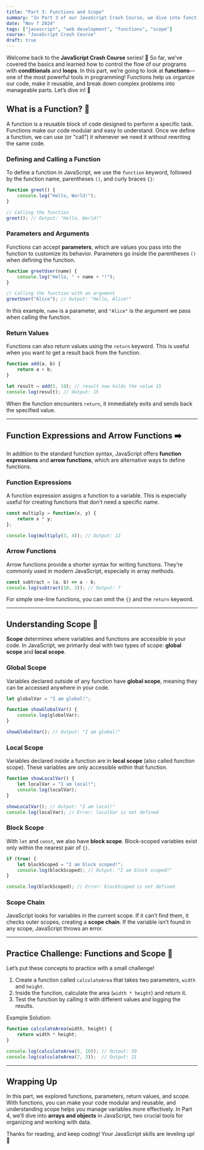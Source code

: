 ```yaml
---
title: "Part 3: Functions and Scope"
summary: "In Part 3 of our JavaScript Crash Course, we dive into functions, parameters, return values, and scope, giving you essential tools to organize and reuse code effectively."
date: "Nov 7 2024"
tags: ["javascript", "web development", "functions", "scope"]
course: "JavaScript Crash Course"
draft: true
---
```


Welcome back to the **JavaScript Crash Course** series! 🎉 So far, we’ve covered the basics and learned how to control the flow of our programs with **conditionals** and **loops**. In this part, we’re going to look at **functions**—one of the most powerful tools in programming! Functions help us organize our code, make it reusable, and break down complex problems into manageable parts. Let’s dive in! 🚀

## What is a Function? 🤔

A function is a reusable block of code designed to perform a specific task. Functions make our code modular and easy to understand. Once we define a function, we can use (or "call") it whenever we need it without rewriting the same code.

### Defining and Calling a Function

To define a function in JavaScript, we use the `function` keyword, followed by the function name, parentheses `()`, and curly braces `{}`:

```javascript
function greet() {
    console.log("Hello, World!");
}

// Calling the function
greet(); // Output: "Hello, World!"
```

### Parameters and Arguments

Functions can accept **parameters**, which are values you pass into the function to customize its behavior. Parameters go inside the parentheses `()` when defining the function.

```javascript
function greetUser(name) {
    console.log("Hello, " + name + "!");
}

// Calling the function with an argument
greetUser("Alice"); // Output: "Hello, Alice!"
```

In this example, `name` is a parameter, and `"Alice"` is the argument we pass when calling the function.

### Return Values

Functions can also return values using the `return` keyword. This is useful when you want to get a result back from the function.

```javascript
function add(a, b) {
    return a + b;
}

let result = add(5, 10); // result now holds the value 15
console.log(result); // Output: 15
```

When the function encounters `return`, it immediately exits and sends back the specified value.

---

## Function Expressions and Arrow Functions ➡️

In addition to the standard function syntax, JavaScript offers **function expressions** and **arrow functions**, which are alternative ways to define functions.

### Function Expressions

A function expression assigns a function to a variable. This is especially useful for creating functions that don’t need a specific name.

```javascript
const multiply = function(x, y) {
    return x * y;
};

console.log(multiply(3, 4)); // Output: 12
```

### Arrow Functions

Arrow functions provide a shorter syntax for writing functions. They’re commonly used in modern JavaScript, especially in array methods.

```javascript
const subtract = (a, b) => a - b;
console.log(subtract(10, 3)); // Output: 7
```

For simple one-line functions, you can omit the `{}` and the `return` keyword.

---

## Understanding Scope 🧩

**Scope** determines where variables and functions are accessible in your code. In JavaScript, we primarily deal with two types of scope: **global scope** and **local scope**.

### Global Scope

Variables declared outside of any function have **global scope**, meaning they can be accessed anywhere in your code.

```javascript
let globalVar = "I am global!";

function showGlobalVar() {
    console.log(globalVar);
}

showGlobalVar(); // Output: "I am global!"
```

### Local Scope

Variables declared inside a function are in **local scope** (also called function scope). These variables are only accessible within that function.

```javascript
function showLocalVar() {
    let localVar = "I am local!";
    console.log(localVar);
}

showLocalVar(); // Output: "I am local!"
console.log(localVar); // Error: localVar is not defined
```

### Block Scope

With `let` and `const`, we also have **block scope**. Block-scoped variables exist only within the nearest pair of `{}`.

```javascript
if (true) {
    let blockScoped = "I am block scoped!";
    console.log(blockScoped); // Output: "I am block scoped!"
}

console.log(blockScoped); // Error: blockScoped is not defined
```

### Scope Chain

JavaScript looks for variables in the current scope. If it can’t find them, it checks outer scopes, creating a **scope chain**. If the variable isn’t found in any scope, JavaScript throws an error.

---

## Practice Challenge: Functions and Scope 🎲

Let’s put these concepts to practice with a small challenge!

1. Create a function called `calculateArea` that takes two parameters, `width` and `height`.
2. Inside the function, calculate the area (`width * height`) and return it.
3. Test the function by calling it with different values and logging the results.

Example Solution:

```javascript
function calculateArea(width, height) {
    return width * height;
}

console.log(calculateArea(5, 10)); // Output: 50
console.log(calculateArea(7, 3));  // Output: 21
```

---

## Wrapping Up

In this part, we explored functions, parameters, return values, and scope. With functions, you can make your code modular and reusable, and understanding scope helps you manage variables more effectively. In Part 4, we’ll dive into **arrays and objects** in JavaScript, two crucial tools for organizing and working with data.

Thanks for reading, and keep coding! Your JavaScript skills are leveling up! 🚀
